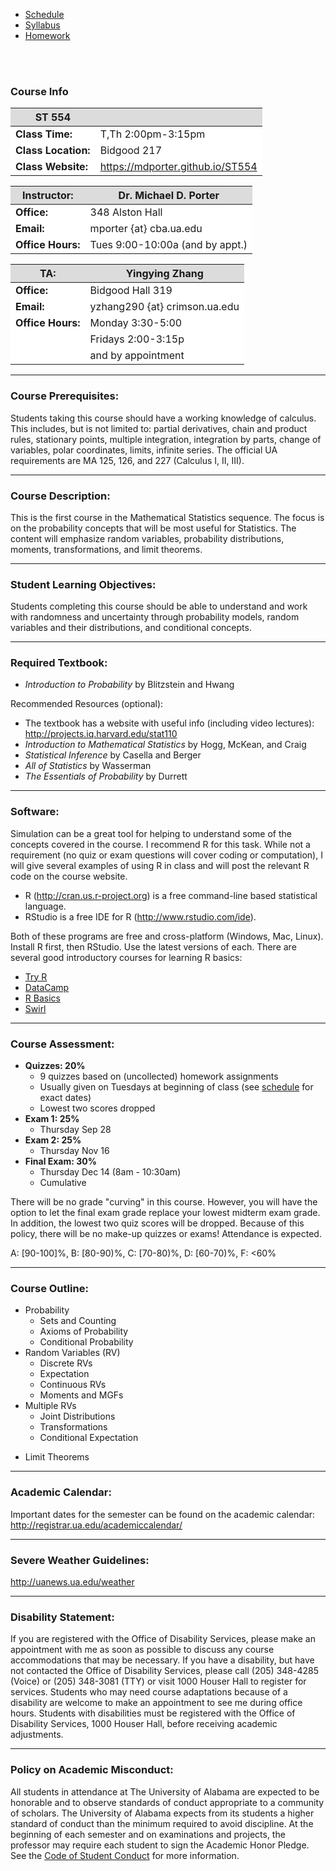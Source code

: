 <ul class="navibar">
  <li><a href="./index.html" class="navibar" >Schedule</a></li>
  <li><a href="./syllabus.html" class="current" >Syllabus</a></li>
  <li><a href="./homework.html" class="navibar" >Homework</a></li>
</ul>


<!--- Table Formatting Modifications --->
<style>
.table {
  width: 45%;
  margin-left: 0%;
  border: 1px solid lightgray;
  font-size : 78%;
}
th {   
  background-color: #dcdcdc;
}
td {
  background-color: white;
}
</style>



<!--- Start Main Page --->
 <br><br>

### Course Info

ST 554                    |                
------------------------- | --------------- 
**Class Time:**           | T,Th 2:00pm-3:15pm  
**Class Location:**       | Bidgood 217    
**Class Website:**        | <https://mdporter.github.io/ST554>

**Instructor:**     | Dr\. Michael D. Porter  
------------------------- | --------------- 
**Office:**         | 348 Alston Hall
**Email:**          | mporter {at} cba.ua.edu    
**Office Hours:**   | Tues 9:00-10:00a (and by appt.)  

**TA:**                   |  Yingying Zhang
------------------------- | ------------------------------- 
**Office:**               | Bidgood Hall 319
**Email:**                | yzhang290 {at} crimson.ua.edu 
**Office Hours:**         | Monday 3:30-5:00  
&nbsp;										| Fridays 2:00-3:15p   
&nbsp;						  			| and by appointment 
													


<!-- 
TA office hours (5 hrs)
- Fri: (1.5) for recitation like 
- Mon: 3:30 - 5:00 hw questions
- Tue: 11:00 - 12:00  hw last minute    
- appt (1)

TA homework: (2 hrs)
- enter hw solutions into latex (or Rmarkdown)
- create hw answers document

TA grade quizzes (3 hrs)
- grade weekly quizzes
- pre-grade exams

-->


----

### Course Prerequisites:
Students taking this course should have a working knowledge of calculus. This includes, but is not limited to: partial derivatives, chain and product rules, stationary points, multiple integration, integration by parts, change of variables, polar coordinates, limits, infinite series. The official UA requirements are MA 125, 126, and 227 (Calculus I, II, III). 




----

### Course Description:

This is the first course in the Mathematical Statistics sequence. The focus is on the probability concepts that will be most useful for Statistics. The content will emphasize random variables, probability distributions, moments, transformations, and limit theorems. 


----

### Student Learning Objectives:
Students completing this course should be able to understand and work with randomness and uncertainty through probability models, random variables and their distributions, and conditional concepts. 


----

### Required Textbook:
- *Introduction to Probability* by Blitzstein and Hwang

Recommended Resources (optional):   

- The textbook has a website with useful info (including video lectures): <http://projects.iq.harvard.edu/stat110>   
- *Introduction to Mathematical Statistics* by Hogg, McKean, and Craig  
- *Statistical Inference* by Casella and Berger  
- *All of Statistics* by Wasserman
- *The Essentials of Probability* by Durrett


----

### Software:

Simulation can be a great tool for helping to understand some of the concepts covered in the course. I recommend R for this task. While not a requirement (no quiz or exam questions will cover coding or computation), I will give several examples of using R in class and will post the relevant R code on the course website.       

- R (<http://cran.us.r-project.org>) is a free command-line based statistical language.
- RStudio is a free IDE for R (<http://www.rstudio.com/ide>).

Both of these programs are free and cross-platform (Windows, Mac, Linux). Install R first, then RStudio. Use the latest versions of each. There are several good introductory courses for learning R basics:  

- [Try R  ](http://tryr.codeschool.com/)
- [DataCamp  ](https://www.datacamp.com/courses/free-introduction-to-r)
- [R Basics](https://www.udemy.com/r-basics/)
- [Swirl](http://swirlstats.com/)



----

### Course Assessment:

- **Quizzes: 20%**
    - 9 quizzes based on (uncollected) homework assignments
    - Usually given on Tuesdays at beginning of class (see [schedule](index.html) for exact dates)
    - Lowest two scores dropped

- **Exam 1: 25%**
    - Thursday Sep 28  

- **Exam 2: 25%**
    - Thursday Nov 16

- **Final Exam: 30%**
    - Thursday Dec 14 (8am - 10:30am)
    - Cumulative


There will be no grade \"curving\" in this course. However, you will have the option to let the final exam grade replace your lowest midterm exam grade. In addition, the lowest two quiz scores will be dropped. Because of this policy, there will be no make-up quizzes or exams! Attendance is expected. 

A: [90-100]\%, B: [80-90)\%, C: [70-80)\%, D: [60-70)\%, F: <60\%

-----

### Course Outline: 

- Probability
    - Sets and Counting
    - Axioms of Probability
    - Conditional Probability
    
- Random Variables (RV)
    - Discrete RVs
    - Expectation
    - Continuous RVs
    - Moments and MGFs

- Multiple RVs
    - Joint Distributions
    - Transformations
    - Conditional Expectation

<!--- - Inequalities  --->
- Limit Theorems


----

### Academic Calendar:
Important dates for the semester can be found on the academic calendar: 
<http://registrar.ua.edu/academiccalendar/>

----

### Severe Weather Guidelines:
<http://uanews.ua.edu/weather>

----

### Disability Statement:
If you are registered with the Office of Disability Services, please make an appointment with me as soon as possible to discuss any course accommodations that may be necessary.
If you have a disability, but have not contacted the Office of Disability Services, please call (205) 348-4285 (Voice) or (205) 348-3081 (TTY) or visit 1000 Houser Hall to register for services. Students who may need course adaptations because of a disability are welcome to make an appointment to see me during office hours. Students with disabilities must be registered with the Office of Disability Services, 1000 Houser Hall, before receiving academic adjustments.


----

### Policy on Academic Misconduct:
All students in attendance at The University of Alabama are expected to be honorable and to observe standards of conduct appropriate to a community of scholars. The University of Alabama expects from its students a higher standard of conduct than the minimum required to avoid discipline. At the beginning of each semester and on examinations and projects, the professor may require each student to sign the Academic Honor Pledge. 
See the [Code of Student Conduct](http://policies.ua.edu/conduct.html) for more information.








